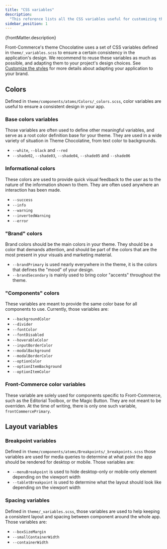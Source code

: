 ```yaml
---
title: "CSS variables"
description:
  "This reference lists all the CSS variables useful for customizing the theme."
sidebar_position: 1
---
```


<p>{frontMatter.description}</p>

Front-Commerce's theme Chocolatine uses a set of CSS variables defined in
`theme/_variables.scss` to ensure a certain consistency in the application's
design. We recommend to reuse these variables as much as possible, and adapting
them to your project's design choices. See
[Customize the styles](/docs/remixed/guides/customize-the-styles) for more
details about adapting your application to your brand.

## Colors

Defined in `theme/components/atoms/Colors/_colors.scss`, color variables are
useful to ensure a consistent design in your app.

### Base colors variables

Those variables are often used to define other meaningful variables, and serve
as a root color definition base for your theme. They are used in a wide variety
of situation in Theme Chocolatine, from text color to backgrounds.

- `--white`, `--black` and `--red`
- `--shade02`, `--shade03`, `--shade04`, `--shade05` and `--shade06`

### Informational colors

These colors are used to provide quick visual feedback to the user as to the
nature of the information shown to them. They are often used anywhere an
interaction has been made.

- `--success`
- `--info`
- `--warning`
- `--invertedWarning`
- `--error`

### "Brand" colors

Brand colors should be the main colors in your theme. They should be a color
that demands attention, and should be part of the colors that are the most
present in your visuals and marketing material.

- `--brandPrimary` is used nearly everywhere in the theme, it is the colors that
  defines the "mood" of your design.
- `--brandSecondary` is mainly used to bring color "accents" throughout the
  theme.

### "Components" colors

These variables are meant to provide the same color base for all components to
use. Currently, those variables are:

- `--backgroundColor`
- `--divider`
- `--fontColor`
- `--fontDisabled`
- `--hoverableColor`
- `--inputBorderColor`
- `--modalBackground`
- `--modalBorderColor`
- `--optionColor`
- `--optionItemBackground`
- `--optionItemColor`

### Front-Commerce color variables

These variable are solely used for components specific to Front-Commerce, such
as the Editorial Toolbox, or the Magic Button. They are not meant to be
overriden. At the time of writing, there is only one such variable,
`frontCommercePrimary`.

## Layout variables

### Breakpoint variables

Defined in `theme/components/atoms/Breakpoints/_breakpoints.scss` those
variables are used for media queries to determine at what point the app should
be rendered for desktop or mobile. Those variables are:

- `--menuBreakpoint` is used to hide desktop-only or mobile-only element
  depending on the viewport width
- `--tabletBreakpoint` is used to determine what the layout should look like
  depending on the viewport width

### Spacing variables

Defined in `theme/_variables.scss`, those variables are used to help keeping a
consistent layout and spacing between component around the whole app. Those
variables are:

- `--boxSizeMargin`
- `--smallContainerWidth`
- `--containerWidth`

